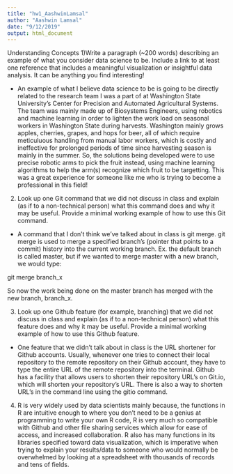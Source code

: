 ```yaml
---
title: "hw1_AashwinLamsal"
author: "Aashwin Lamsal"
date: "9/12/2019"
output: html_document
---
```


Understanding Concepts
1)Write a paragraph (~200 words) describing an example of what you consider data science to be. Include a link to at least one reference that includes a meaningful visualization or insightful data analysis. It can be anything you find interesting!

  - An example of what I believe data science to be is going to be directly related to the research team I was a part of at Washington State University's Center for Precision and Automated Agricultural Systems. The team was mainly made up of Biosystems Engineers, using robotics and machine learning in order to lighten the work load on seasonal workers in Washington State during harvests. Washington mainly grows apples, cherries, grapes, and hops for beer, all of which require meticuluous handling from manual labor workers, which is costly and ineffective for prolonged periods of time since harvesting season is mainly in the summer. So, the solutions being developed were to use precise robotic arms to pick the fruit instead, using machine learning algorithms to help the arm(s) recognize which fruit to be targetting. This was a great experience for someone like me who is trying to become a professional in this field!
  
2) Look up one Git command that we did not discuss in class and explain (as if to a non-technical person) what this command does and why it may be useful. Provide a minimal working example of how to use this Git command.

  - A command that I don't think we've talked about in class is git merge. git merge is used to merge a specified branch's (pointer that points to a commit) history into the current working branch.
  Ex. the default branch is called master, but if we wanted to merge master with a new branch, we would type:
  
  git merge branch_x
  
  So now the work being done on the master branch has merged with the new branch, branch_x.
  
3) Look up one Github feature (for example, branching) that we did not discuss in class and explain (as if to a non-technical person) what this feature does and why it may be useful. Provide a minimal working example of how to use this Github feature.
  - One feature that we didn't talk about in class is the URL shortener for Github accounts. Usually, whenever one tries to connect their local repository to the remote repository on their Github account, they have to type the entire URL of the remote repository into the terminal. Github has a facility that allows users to shorten their repository URL's on Git.io, which will shorten your repository's URL. There is also a way to shorten URL's in the command line using the gitio command.
  
4) R is very widely used by data scientists mainly because, the functions in R are intuitive enough to where you don't need to be a genius at programming to write your own R code, R is very much so compatible with Github and other file sharing services which allow for ease of access, and increased collaboration. R also has many functions in its libraries specified toward data visualization, which is imperative when trying to explain your results/data to someone who would normally be overwhelmed by looking at a spreadsheet with thousands of records and tens of fields.




